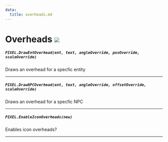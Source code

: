 ```yaml
---
data:
  title: overheads.md
---
```


# Overheads ![](http://localhost:3000/client.png)

##### `PIXEL.DrawEntOverhead(ent, text, angleOverride, posOverride, scaleOverride)`
  Draws an overhead for a specfic entity

---
##### `PIXEL.DrawNPCOverhead(ent, text, angleOverride, offsetOverride, scaleOverride)`
  Draws an overhead for a specfic NPC

---
##### `PIXEL.EnableIconOverheads(new)`
  Enables icon overheads?

---